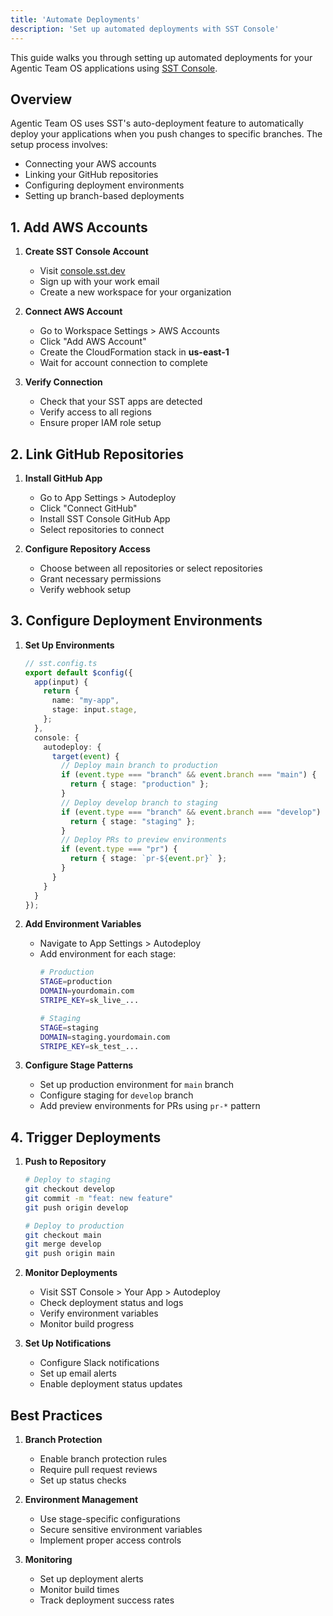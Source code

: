 ```yaml
---
title: 'Automate Deployments'
description: 'Set up automated deployments with SST Console'
---
```


This guide walks you through setting up automated deployments for your Agentic Team OS applications using [SST Console](https://sst.dev/docs/console/).

## Overview

Agentic Team OS uses SST's auto-deployment feature to automatically deploy your applications when you push changes to specific branches. The setup process involves:
- Connecting your AWS accounts
- Linking your GitHub repositories
- Configuring deployment environments
- Setting up branch-based deployments

## 1. Add AWS Accounts

1. **Create SST Console Account**
   - Visit [console.sst.dev](https://console.sst.dev)
   - Sign up with your work email
   - Create a new workspace for your organization

2. **Connect AWS Account**
   - Go to Workspace Settings > AWS Accounts
   - Click "Add AWS Account"
   - Create the CloudFormation stack in **us-east-1**
   - Wait for account connection to complete

3. **Verify Connection**
   - Check that your SST apps are detected
   - Verify access to all regions
   - Ensure proper IAM role setup

## 2. Link GitHub Repositories

1. **Install GitHub App**
   - Go to App Settings > Autodeploy
   - Click "Connect GitHub"
   - Install SST Console GitHub App
   - Select repositories to connect

2. **Configure Repository Access**
   - Choose between all repositories or select repositories
   - Grant necessary permissions
   - Verify webhook setup

## 3. Configure Deployment Environments

1. **Set Up Environments**
   ```typescript
   // sst.config.ts
   export default $config({
     app(input) {
       return {
         name: "my-app",
         stage: input.stage,
       };
     },
     console: {
       autodeploy: {
         target(event) {
           // Deploy main branch to production
           if (event.type === "branch" && event.branch === "main") {
             return { stage: "production" };
           }
           // Deploy develop branch to staging
           if (event.type === "branch" && event.branch === "develop") {
             return { stage: "staging" };
           }
           // Deploy PRs to preview environments
           if (event.type === "pr") {
             return { stage: `pr-${event.pr}` };
           }
         }
       }
     }
   });
   ```

2. **Add Environment Variables**
   - Navigate to App Settings > Autodeploy
   - Add environment for each stage:
     ```bash
     # Production
     STAGE=production
     DOMAIN=yourdomain.com
     STRIPE_KEY=sk_live_...

     # Staging
     STAGE=staging
     DOMAIN=staging.yourdomain.com
     STRIPE_KEY=sk_test_...
     ```

3. **Configure Stage Patterns**
   - Set up production environment for `main` branch
   - Configure staging for `develop` branch
   - Add preview environments for PRs using `pr-*` pattern

## 4. Trigger Deployments

1. **Push to Repository**
   ```bash
   # Deploy to staging
   git checkout develop
   git commit -m "feat: new feature"
   git push origin develop

   # Deploy to production
   git checkout main
   git merge develop
   git push origin main
   ```

2. **Monitor Deployments**
   - Visit SST Console > Your App > Autodeploy
   - Check deployment status and logs
   - Verify environment variables
   - Monitor build progress

3. **Set Up Notifications**
   - Configure Slack notifications
   - Set up email alerts
   - Enable deployment status updates

## Best Practices

1. **Branch Protection**
   - Enable branch protection rules
   - Require pull request reviews
   - Set up status checks

2. **Environment Management**
   - Use stage-specific configurations
   - Secure sensitive environment variables
   - Implement proper access controls

3. **Monitoring**
   - Set up deployment alerts
   - Monitor build times
   - Track deployment success rates 